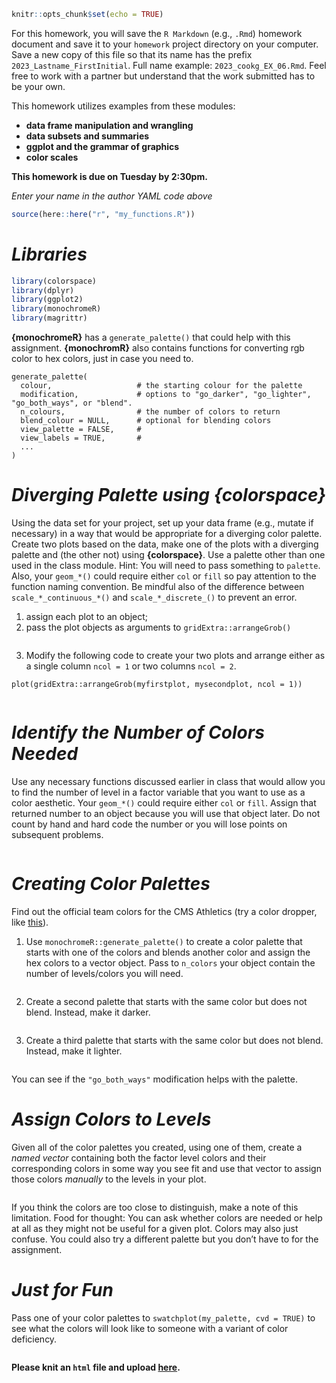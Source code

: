 ```r
knitr::opts_chunk$set(echo = TRUE)
```

For this homework, you will save the `R Markdown` (e.g., `.Rmd`) homework document and save it to your `homework` project directory on your computer. Save a new copy of this file so that its name has the prefix `2023_Lastname_FirstInitial`. Full name example: `2023_cookg_EX_06.Rmd`. Feel free to work with a partner but understand that the work submitted has to be your own.

This homework utilizes examples from these modules:

- **data frame manipulation and wrangling**
- **data subsets and summaries**
- **ggplot and the grammar of graphics**
- **color scales**


**This homework is due on Tuesday by 2:30pm.**


*Enter your name in the author YAML code above*   


```r
source(here::here("r", "my_functions.R"))
```

# *Libraries*

```r
library(colorspace)
library(dplyr)
library(ggplot2)
library(monochromeR)
library(magrittr)
```

**{monochromeR}** has a `generate_palette()` that could help with this assignment. **{monochromR}** also contains functions for converting rgb color to hex colors, just in case you need to.

```
generate_palette(
  colour,                   # the starting colour for the palette
  modification,             # options to "go_darker", "go_lighter", "go_both_ways", or "blend".
  n_colours,                # the number of colors to return
  blend_colour = NULL,      # optional for blending colors
  view_palette = FALSE,     # 
  view_labels = TRUE,       # 
  ...
)
```


# *Diverging Palette using {colorspace}*

Using the data set for your project, set up your data frame (e.g., mutate if necessary) in a way that would be appropriate for a diverging color palette. Create two plots based on the data, make one of the plots with a diverging palette and (the other not) using **{colorspace}**. Use a palette other than one used in the class module. Hint: You will need to pass something to `palette`. Also, your `geom_*()` could require either `col` or `fill` so pay attention to the function naming convention. Be mindful also of the difference between `scale_*_continuous_*()` and `scale_*_discrete_()` to prevent an error.

1. assign each plot to an object;
2. pass the plot objects as arguments to `gridExtra::arrangeGrob()`

```r

```

3. Modify the following code to create your two plots and arrange either as a single column `ncol = 1` or two columns `ncol = 2`.

```
plot(gridExtra::arrangeGrob(myfirstplot, mysecondplot, ncol = 1))
```

```r

```

# *Identify the Number of Colors Needed*

Use any necessary functions discussed earlier in class that would allow you to find the number of level in a factor variable that you want to use as a color aesthetic. Your `geom_*()` could require either `col` or `fill`. Assign that returned number to an object because you will use that object later. Do not count by hand and hard code the number or you will lose points on subsequent problems.

```r

```


# *Creating Color Palettes* 

Find out the official team colors for the CMS Athletics (try a color dropper, like [this](https://pinetools.com/image-color-picker)). 

1. Use `monochromeR::generate_palette()` to create a color palette that starts with one of the colors and blends another color and assign the hex colors to a vector object. Pass to `n_colors` your object contain the number of levels/colors you will need.

```r


```

2. Create a second palette that starts with the same color but does not blend. Instead, make it darker.

```r


```

3. Create a third palette that starts with the same color but does not blend. Instead, make it lighter.

```r


```

You can see if the `"go_both_ways"` modification helps with the palette.



# *Assign Colors to Levels*

Given all of the color palettes you created, using one of them, create a *named vector* containing both the factor level colors and their corresponding colors in some way you see fit and use that vector to assign those colors  *manually* to the levels in your plot.  

```r


```

If you think the colors are too close to distinguish, make a note of this limitation. Food for thought: You can ask whether colors are needed or help at all as they might not be useful for a given plot. Colors may also just confuse. You could also try a different palette but you don't have to for the assignment. 




# *Just for Fun*

Pass one of your color palettes to `swatchplot(my_palette, cvd = TRUE)` to see what the colors will look like to someone with a variant of color deficiency.

```r


```



**Please knit an `html` file and upload [here](https://claremontmckenna.app.box.com/f/140969a32dea44e9ab6c0c00146d66e3).** 





